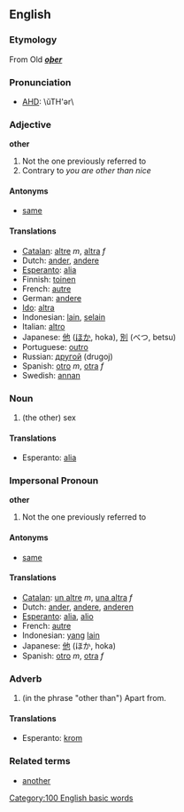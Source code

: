 ==English==
===Etymology===
From Old {{E.}} '''''[[oþer]]'''''

===Pronunciation===
*[[AHD]]: \ŭTH'ər\

===Adjective===
'''other'''

# Not the one previously referred to
# Contrary to ''you are other than nice''

====Antonyms====
*[[same]]

====Translations====
*[[Catalan]]: [[altre]] ''m'', [[altra]] ''f''
*Dutch: [[ander]], [[andere]]
*[[Esperanto]]: [[alia]]
*Finnish: [[toinen]]
*French: [[autre]]
*German: [[andere]]
*[[Ido]]: [[altra]]
*Indonesian: [[lain]], [[selain]]
*Italian: [[altro]]
*Japanese: [[他]] ([[ほか]], hoka), [[別]] (べつ, betsu)
*Portuguese: [[outro]]
*Russian: [[другой]] (drugoj)
*Spanish: [[otro]] ''m'', [[otra]] ''f''
*Swedish: [[annan]]

===Noun===

#(the other) sex

====Translations====

*Esperanto: [[alia]]

===Impersonal Pronoun===
'''other'''

# Not the one previously referred to

====Antonyms====
*[[same]]

====Translations====
*[[Catalan]]: [[un altre]] ''m'', [[una altra]] ''f''
*Dutch: [[ander]], [[andere]], [[anderen]]
*[[Esperanto]]: [[alia]], [[alio]]
*French: [[autre]]
*Indonesian: [[yang]] [[lain]]
*Japanese: [[他]] (ほか, hoka)
*Spanish: [[otro]] ''m'', [[otra]] ''f''

===Adverb===

# (in the phrase "other than") Apart from.

====Translations====

*Esperanto: [[krom]]

===Related terms===
*[[another]]
[[Category:100 English basic words]]